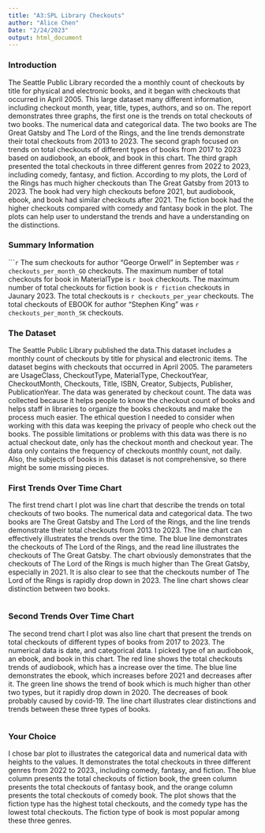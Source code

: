 ```yaml
---
title: "A3:SPL Library Checkouts"
author: "Alice Chen"
Date: "2/24/2023"
output: html_document
---
```


### Introduction

The Seattle Public Library recorded the a monthly count of checkouts by title for physical and electronic books, and it began with checkouts that occurred in April 2005. This large dataset many different information, including checkout month, year, title, types, authors, and so on. The report demonstrates three graphs, the first one is the trends on total checkouts of two books. The numerical data and categorical data. The two books are The Great Gatsby and The Lord of the Rings, and the line trends demonstrate their total checkouts from 2013 to 2023. The second graph focused on trends on total checkouts of different types of books from 2017 to 2023 based on audiobook, an ebook, and book in this chart. The third graph presented the total checkouts in three different genres from 2022 to 2023, including comedy, fantasy, and fiction. According to my plots, the Lord of the Rings has much higher checkouts than The Great Gatsby from 2013 to 2023. The book had very high checkouts before 2021, but audiobook, ebook, and book had similar checkouts after 2021. The fiction book had the higher checkouts compared with comedy and fantasy book in the plot. The plots can help user to understand the trends and have a understanding on the distinctions.



### Summary Information
``````r
```
The sum checkouts for author "George Orwell" in September was `r checkouts_per_month_GO` checkouts. The maximum number of total checkouts for book in MaterialType is `r book` checkouts. The maximum number of total checkouts for fiction book is `r fiction` checkouts in Jaunary 2023. The total checkouts is `r checkouts_per_year` checkouts. The total checkouts of EBOOK for author "Stephen King" was `r checkouts_per_month_SK` checkouts. 

### The Dataset

The Seattle Public Library published the data.This dataset includes a monthly count of checkouts by title for physical and electronic items. The dataset begins with checkouts that occurred in April 2005. The parameters are UsageClass, CheckoutType, MaterialType, CheckoutYear, CheckoutMonth, Checkouts, Title, ISBN, Creator, Subjects, Publisher, PublicationYear. The data was generated by checkout count. The data was collected because it helps people to know the checkout count of books and helps staff in libraries to organize the books checkouts and make the process much easier. The ethical question I needed to consider when working with this data was keeping the privacy of people who check out the books. The possible limitations or problems with this data was there is no actual checkout date, only has the checkout month and checkout year. The data only contains the frequency of checkouts monthly count, not daily. Also, the subjects of books in this dataset is not comprehensive, so there might be some missing pieces. 


### First Trends Over Time Chart

The first trend chart I plot was line chart that describe the trends on total checkouts of two books. The numerical data and categorical data. The two books are The Great Gatsby and The Lord of the Rings, and the line trends demonstrate their total checkouts from 2013 to 2023. The line chart can effectively illustrates the trends over the time. The blue line demonstrates the checkouts of The Lord of the Rings, and the read line illustrates the checkouts of The Great Gatsby. The chart obviously demonstrates that the checkouts of The Lord of the Rings is much higher than The Great Gatsby, especially in 2021. It is also clear to see that the checkouts number of The Lord of the Rings is rapidly drop down in 2023. The line chart shows clear distinction between two books. 

```r
```

### Second Trends Over Time Chart

The second trend chart I plot was also line chart that present the trends on total checkouts of different types of books from 2017 to 2023. The numerical data is date, and categorical data. I picked type of an audiobook, an ebook, and book in this chart. The red line shows the total checkouts trends of audiobook, which has a increase over the time. The blue line demonstrates the ebook, which increases before 2021 and decreases after it. The green line shows the trend of book which is much higher than other two types, but it rapidly drop down in 2020. The decreases of book probably caused by covid-19. The line chart illustrates clear distinctions and trends between these three types of books. 


```r
```

### Your Choice

I chose bar plot to illustrates the categorical data and numerical data with heights to the values. It demonstrates the total checkouts in three different genres from 2022 to 2023., including comedy, fantasy, and fiction. The blue column presents the total checkouts of fiction book, the green column presents the total checkouts of fantasy book, and the orange column presents the total checkouts of comedy book. The plot shows that the fiction type has the highest total checkouts, and the comedy type has the lowest total checkouts. The fiction type of book is most popular among these three genres. 


```r
```


